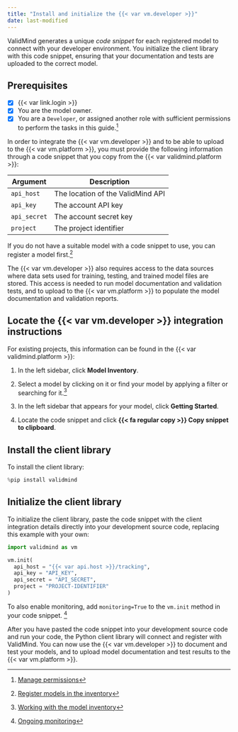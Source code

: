 ```yaml
---
title: "Install and initialize the {{< var vm.developer >}}"
date: last-modified
---
```


ValidMind generates a unique _code snippet_ for each registered model to connect with your developer environment. You initialize the client library with this code snippet, ensuring that your documentation and tests are uploaded to the correct model.

::: {.prereq}

## Prerequisites

- [x] {{< var link.login >}}
- [x] You are the model owner.
- [x] You are a `Developer`, or assigned another role with sufficient permissions to perform the tasks in this guide.[^1]

In order to integrate the {{< var vm.developer >}} and to be able to upload to the {{< var vm.platform >}}, you must provide the following information through a code snippet that you copy from the {{< var validmind.platform >}}:

| Argument      | Description                        |
|---------------|------------------------------------|
| `api_host`    | The location of the ValidMind API  |
| `api_key`     | The account API key                |
| `api_secret`  | The account secret key             |
| `project`     | The project identifier             |

If you do not have a suitable model with a code snippet to use, you can register a model first.[^2] 

The {{< var vm.developer >}} also requires access to the data sources where data sets used for training, testing, and trained model files are stored. This access is needed to run model documentation and validation tests, and to upload to the {{< var vm.platform >}} to populate the model documentation and validation reports.

:::

## Locate the {{< var vm.developer >}} integration instructions

For existing projects, this information can be found in the {{< var validmind.platform >}}:

1. In the left sidebar, click **Model Inventory**.

2. Select a model by clicking on it or find your model by applying a filter or searching for it.[^3]

3. In the left sidebar that appears for your model, click **Getting Started**.

4. Locate the code snippet and click **{{< fa regular copy >}} Copy snippet to clipboard**. 

## Install the client library

To install the client library:

```python
%pip install validmind
```

## Initialize the client library

To initialize the client library, paste the code snippet with the client integration details directly into your development source code, replacing this example with your own:

```python
import validmind as vm

vm.init(
  api_host = "{{< var api.host >}}/tracking",
  api_key = "API_KEY",
  api_secret = "API_SECRET",
  project = "PROJECT-IDENTIFIER"
)
```

:::{.callout}
To also enable monitoring, add `monitoring=True` to the `vm.init` method in your code snippet. [^4]
:::

After you have pasted the code snippet into your development source code and run your code, the Python client library will connect and register with ValidMind. You can now use the {{< var vm.developer >}} to document and test your models, and to upload model documentation and test results to the {{< var vm.platform >}}.

<!-- FOOTNOTES -->

[^1]: [Manage permissions](/guide/configuration/manage-permissions.qmd)

[^2]: [Register models in the inventory](/guide/model-inventory/register-models-in-inventory.qmd)

[^3]: [Working with the model inventory](/guide/model-inventory/working-with-model-inventory.qmd#search-filter-and-sort-models)

[^4]: [Ongoing monitoring](/guide/monitoring/ongoing-monitoring.qmd)